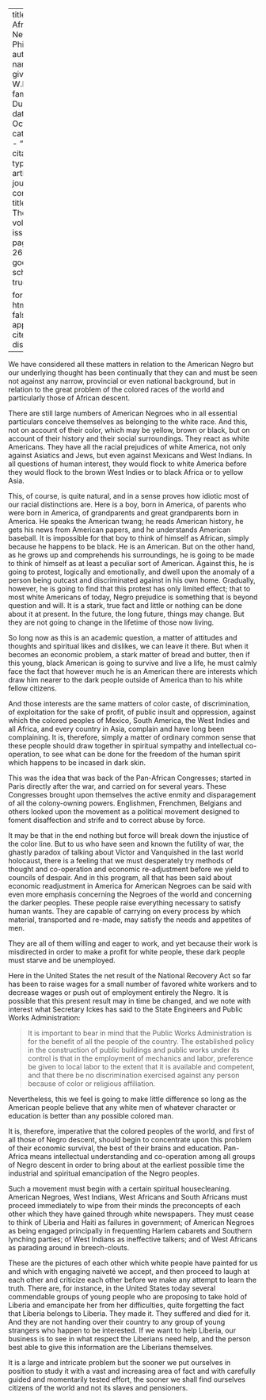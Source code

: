 
---
title: 'Pan-Africa and New Racial Philosophy'
author:
  - name:
      given: W.E.B.
      family: Du Bois
date: Oct. 1933
categories: 
  - ""
citation: 
  type: article-journal
  container-title: The Crisis
  volume: 40
  issue: 10
  page: 247, 262
google-scholar: true

format:
  html:
    toc: false
    appendix-cite-as: display
---


We have considered all these matters in relation to the American Negro but our underlying thought has been continually that they can and must be seen not against any narrow, provincial or even national background, but in relation to the great problem of the colored races of the world and particularly those of African descent.

There are still large numbers of American Negroes who in all essential particulars conceive themselves as belonging to the white race. And this, not on account of their color, which may be yellow, brown or black, but on account of their history and their social surroundings. They react as white Americans. They have all the racial prejudices of white America, not only against Asiatics and Jews, but even against Mexicans and West Indians. In all questions of human interest, they would flock to white America before they would flock to the brown West Indies or to black Africa or to yellow Asia.

This, of course, is quite natural, and in a sense proves how idiotic most of our racial distinctions are. Here is a boy, born in America, of parents who were born in America, of grandparents and great grandparents born in America. He speaks the American twang; he reads American history, he gets his news from American papers, and he understands American baseball. It is impossible for that boy to think of himself as African, simply because he happens to be black. He is an American. But on the other hand, as he grows up and comprehends his surroundings, he is going to be made to think of himself as at least a peculiar sort of American. Against this, he is going to protest, logically and emotionally, and dwell upon the anomaly of a person being outcast and discriminated against in his own home. Gradually, however, he is going to find that this protest has only limited effect; that to most white Americans of today, Negro prejudice is something that is beyond question and will. It is a stark, true fact and little or nothing can be done about it at present. In the future, the long future, things may change. But they are not going to change in the lifetime of those now living.

So long now as this is an academic question, a matter of attitudes and thoughts and spiritual likes and dislikes, we can leave it there. But when it becomes an economic problem, a stark matter of bread and butter, then if this young, black American is going to survive and live a life, he must calmly face the fact that however much he is an American there are interests which draw him nearer to the dark people outside of America than to his white fellow citizens.

And those interests are the same matters of color caste, of discrimination, of exploitation for the sake of profit, of public insult and oppression, against which the colored peoples of Mexico, South America, the West Indies and all Africa, and every country in Asia, complain and have long been complaining. It is, therefore, simply a matter of ordinary common sense that these people should draw together in spiritual sympathy and intellectual co-operation, to see what can be done for the freedom of the human spirit which happens to be incased in dark skin.

This was the idea that was back of the Pan-African Congresses; started in Paris directly after the war, and carried on for several years. These Congresses brought upon themselves the active enmity and disparagement of all the colony-owning powers. Englishmen, Frenchmen, Belgians and others looked upon the movement as a political movement designed to foment disaffection and strife and to correct abuse by force.

It may be that in the end nothing but force will break down the injustice of the color line. But to us who have seen and known the futility of war, the ghastly paradox of talking about Victor and Vanquished in the last world holocaust, there is a feeling that we must desperately try methods of thought and co-operation and economic re-adjustment before we yield to councils of despair. And in this program, all that has been said about economic readjustment in America for American Negroes can be said with even more emphasis concerning the Negroes of the world and concerning the darker peoples. These people raise everything necessary to satisfy human wants. They are capable of carrying on every process by which material, transported and re-made, may satisfy the needs and appetites of men.

 They are all of them willing and eager to work, and yet because their work is misdirected in order to make a profit for white people, these dark people must starve and be unemployed.

 

Here in the United States the net result of the National Recovery Act so far has been to raise wages for a small number of favored white workers and to decrease wages or push out of employment entirely the Negro. It is possible that this present result may in time be changed, and we note with interest what Secretary Ickes has said to the State Engineers and Public Works Administration:

> It is important to bear in mind that the Public Works Administration is for the benefit of all the people of the country. The established policy in the construction of public buildings and public works under its control is that in the employment of mechanics and labor, preference be given to local labor to the extent that it is available and competent, and that there be no discrimination exercised against any person because of color or religious affiliation.

Nevertheless, this we feel is going to make little difference so long as the American people believe that any white men of whatever character or education is better than any possible colored man.

It is, therefore, imperative that the colored peoples of the world, and first of all those of Negro descent, should begin to concentrate upon this problem of their economic survival, the best of their brains and education. Pan-Africa means intellectual understanding and co-operation among all groups of Negro descent in order to bring about at the earliest possible time the industrial and spiritual emancipation of the Negro peoples.

Such a movement must begin with a certain spiritual housecleaning. American Negroes, West Indians, West Africans and South Africans must proceed immediately to wipe from their minds the preconcepts of each other which they have gained through white newspapers. They must cease to think of Liberia and Haiti as failures in government; of American Negroes as being engaged principally in frequenting Harlem cabarets and Southern lynching parties; of West Indians as ineffective talkers; and of West Africans as parading around in breech-clouts.

These are the pictures of each other which white people have painted for us and which with engaging naiveté we accept, and then proceed to laugh at each other and criticize each other before we make any attempt to learn the truth. There are, for instance, in the United States today several commendable groups of young people who are proposing to take hold of Liberia and emancipate her from her difficulties, quite forgetting the fact that Liberia belongs to Liberia. They made it. They suffered and died for it. And they are not handing over their country to any group of young strangers who happen to be interested. If we want to help Liberia, our business is to see in what respect the Liberians need help, and the person best able to give this information are the Liberians themselves.

It is a large and intricate problem but the sooner we put ourselves in position to study it with a vast and increasing area of fact and with carefully guided and momentarily tested effort, the sooner we shall find ourselves citizens of the world and not its slaves and pensioners.

